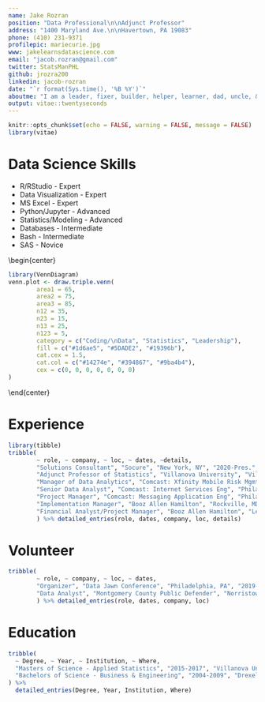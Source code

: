 ```yaml
---
name: Jake Rozran
position: "Data Professional\n\nAdjunct Professor"
address: "1400 Maryland Ave.\n\nHavertown, PA 19083"
phone: (410) 231-9371
profilepic: mariecurie.jpg
www: jakelearnsdatascience.com
email: "jacob.rozran@gmail.com"
twitter: StatsManPHL
github: jrozra200
linkedin: jacob-rozran
date: "`r format(Sys.time(), '%B %Y')`"
aboutme: "I am a leader, fixer, builder, helper, learner, dad, uncle, & data guy.\n\nI am a data professional who has real-world experience putting data products into production and building data teams. I am curious, constantly learning, and improving - staying up to date with trends in all facets of the data science life cycle.\n\nMy passion for data and statistics has inspired me to become an Adjunct Professor of Statistics, which has improved my ability to explain complex subjects to all levels of understanding. I love to learn in general and am a data fanatic."
output: vitae::twentyseconds
---
```


```r
knitr::opts_chunk$set(echo = FALSE, warning = FALSE, message = FALSE)
library(vitae)
```

# Data Science Skills

\btwocol
* R/RStudio - Expert
* Data Visualization - Expert
* MS Excel - Expert
* Python/Jupyter - Advanced
* Statistics/Modeling - Advanced
* Databases - Intermediate
* Bash - Intermediate
* SAS - Novice

\begin{center}

```r
library(VennDiagram)
venn.plot <- draw.triple.venn(
        area1 = 65,
        area2 = 75,
        area3 = 85,
        n12 = 35,
        n23 = 15,
        n13 = 25,
        n123 = 5,
        category = c("Coding/\nData", "Statistics", "Leadership"),
        fill = c("#1d6ae5", "#5DADE2", "#19396b"),
        cat.cex = 1.5,
        cat.col = c("#14274e", "#394867", "#9ba4b4"),
        cex = c(0, 0, 0, 0, 0, 0, 0)
)
```

\end{center}

\etwocol

# Experience

```r
library(tibble)
tribble(
        ~ role, ~ company, ~ loc, ~ dates, ~details,
        "Solutions Consultant", "Socure", "New York, NY", "2020-Pres.", "Technical expert on fraud prevention, Know Your Customer (KYC)/Customer Identification Program (CIP), Socure product modules, data science, statistics, data visualization, and proof of concept presentations in support of the sales and onboarding processes.",
        "Adjunct Professor of Statistics", "Villanova University", "Villanova, PA", "2020-Pres.", "Build the syllabus, lectures, assignments, and tests for undergraduate Intro to Statistics course.",
        "Manager of Data Analytics", "Comcast: Xfinity Mobile Risk Mgmt", "Philadelphia, PA", "2017-2020", "Led and managed the data analytics and data engineering team for Xfinity Mobile Risk Management. Utilized R, Python, Impala, Splunk, Oracle.",
        "Senior Data Analyst", "Comcast: Internet Services Eng", "Philadelphia, PA", "2014-2017", "Designed and built predictive models, which improved compromised email user account detection times and discovery accuracy.", 
        "Project Manager", "Comcast: Messaging Application Eng", "Philadelphia, PA", "2013-2014", "Served as a Project Manager and ScrumMaster for the Messaging Application Engineering team.",
        "Implementation Manager", "Booz Allen Hamilton", "Rockville, MD", "2010-2013", "Served as the Implementation Manager and Site Administrator for several web applications.",
        "Financial Analyst/Project Manager", "Booz Allen Hamilton", "Lexington Park, MD", "2009-2010", "Developed a financial tracking system for clients."
        ) %>% detailed_entries(role, dates, company, loc, details)
```

# Volunteer

```r
tribble(
        ~ role, ~ company, ~ loc, ~ dates,
        "Organizer", "Data Jawn Conference", "Philadelphia, PA", "2019-Pres.",
        "Data Analyst", "Montgomery County Public Defender", "Norristown, PA", "2016-2017"
        ) %>% detailed_entries(role, dates, company, loc)
```

# Education

```r
tribble(
  ~ Degree, ~ Year, ~ Institution, ~ Where,
  "Masters of Science - Applied Statistics", "2015-2017", "Villanova University", "Villanova, PA",
  "Bachelors of Science - Business & Engineering", "2004-2009", "Drexel University", "Philadelphia, PA"
) %>% 
  detailed_entries(Degree, Year, Institution, Where)
```

